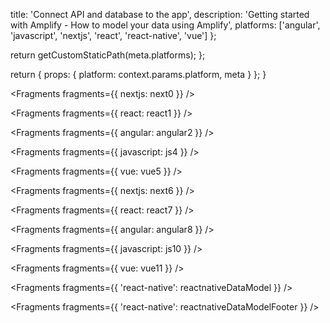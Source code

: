 
  title: 'Connect API and database to the app',
  description:
    'Getting started with Amplify - How to model your data using Amplify',
  platforms: ['angular', 'javascript', 'nextjs', 'react', 'react-native', 'vue']
};

  return getCustomStaticPath(meta.platforms);
};

  return {
    props: {
      platform: context.params.platform,
      meta
    }
  };
}


<Fragments fragments={{ nextjs: next0 }} />


<Fragments fragments={{ react: react1 }} />


<Fragments fragments={{ angular: angular2 }} />


<Fragments fragments={{ javascript: js4 }} />


<Fragments fragments={{ vue: vue5 }} />


<Fragments fragments={{ nextjs: next6 }} />


<Fragments fragments={{ react: react7 }} />


<Fragments fragments={{ angular: angular8 }} />


<Fragments fragments={{ javascript: js10 }} />


<Fragments fragments={{ vue: vue11 }} />


<Fragments fragments={{ 'react-native': reactnativeDataModel }} />


<Fragments fragments={{ 'react-native': reactnativeDataModelFooter }} />
